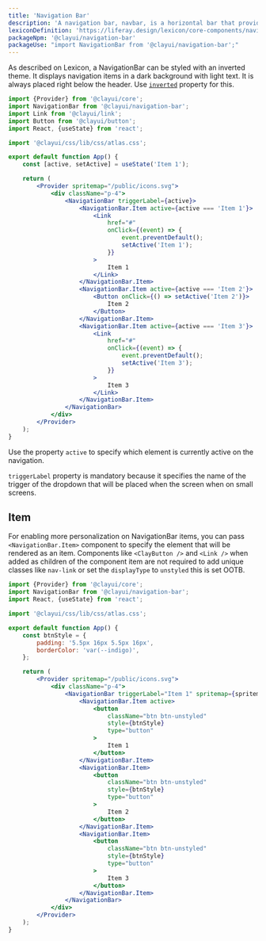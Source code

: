 ```yaml
---
title: 'Navigation Bar'
description: 'A navigation bar, navbar, is a horizontal bar that provides several access points to different parts of a system.'
lexiconDefinition: 'https://liferay.design/lexicon/core-components/navigation/horizontal-nav/'
packageNpm: '@clayui/navigation-bar'
packageUse: "import NavigationBar from '@clayui/navigation-bar';"
---
```


As described on Lexicon, a NavigationBar can be styled with an inverted theme. It displays navigation items in a dark background with light text. It is always placed right below the header. Use [`inverted`](#api-inverted) property for this.

```jsx preview
import {Provider} from '@clayui/core';
import NavigationBar from '@clayui/navigation-bar';
import Link from '@clayui/link';
import Button from '@clayui/button';
import React, {useState} from 'react';

import '@clayui/css/lib/css/atlas.css';

export default function App() {
	const [active, setActive] = useState('Item 1');

	return (
		<Provider spritemap="/public/icons.svg">
			<div className="p-4">
				<NavigationBar triggerLabel={active}>
					<NavigationBar.Item active={active === 'Item 1'}>
						<Link
							href="#"
							onClick={(event) => {
								event.preventDefault();
								setActive('Item 1');
							}}
						>
							Item 1
						</Link>
					</NavigationBar.Item>
					<NavigationBar.Item active={active === 'Item 2'}>
						<Button onClick={() => setActive('Item 2')}>
							Item 2
						</Button>
					</NavigationBar.Item>
					<NavigationBar.Item active={active === 'Item 3'}>
						<Link
							href="#"
							onClick={(event) => {
								event.preventDefault();
								setActive('Item 3');
							}}
						>
							Item 3
						</Link>
					</NavigationBar.Item>
				</NavigationBar>
			</div>
		</Provider>
	);
}
```

Use the property `active` to specify which element is currently active on the navigation.

<div className="clay-site-alert alert alert-warning">
	<code className="language-text">triggerLabel</code> property is mandatory
	because it specifies the name of the trigger of the dropdown that will be
	placed when the screen when on small screens.
</div>

## Item

For enabling more personalization on NavigationBar items, you can pass `<NavigationBar.Item>` component to specify the element that will be rendered as an item. Components like `<ClayButton />` and `<Link />` when added as children of the component item are not required to add unique classes like `nav-link` or set the `displayType` to `unstyled` this is set OOTB.

```jsx preview
import {Provider} from '@clayui/core';
import NavigationBar from '@clayui/navigation-bar';
import React, {useState} from 'react';

import '@clayui/css/lib/css/atlas.css';

export default function App() {
	const btnStyle = {
		padding: '5.5px 16px 5.5px 16px',
		borderColor: 'var(--indigo)',
	};

	return (
		<Provider spritemap="/public/icons.svg">
			<div className="p-4">
				<NavigationBar triggerLabel="Item 1" spritemap={spritemap}>
					<NavigationBar.Item active>
						<button
							className="btn btn-unstyled"
							style={btnStyle}
							type="button"
						>
							Item 1
						</button>
					</NavigationBar.Item>
					<NavigationBar.Item>
						<button
							className="btn btn-unstyled"
							style={btnStyle}
							type="button"
						>
							Item 2
						</button>
					</NavigationBar.Item>
					<NavigationBar.Item>
						<button
							className="btn btn-unstyled"
							style={btnStyle}
							type="button"
						>
							Item 3
						</button>
					</NavigationBar.Item>
				</NavigationBar>
			</div>
		</Provider>
	);
}
```
